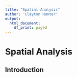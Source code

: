 ```yaml
---
title: "Spatial Analysis"
author: 'Clayton Hunter'
output:
  html_document:
    df_print: paged
---
```


Spatial Analysis {#chap:spatial}
=============


Introduction
------------
